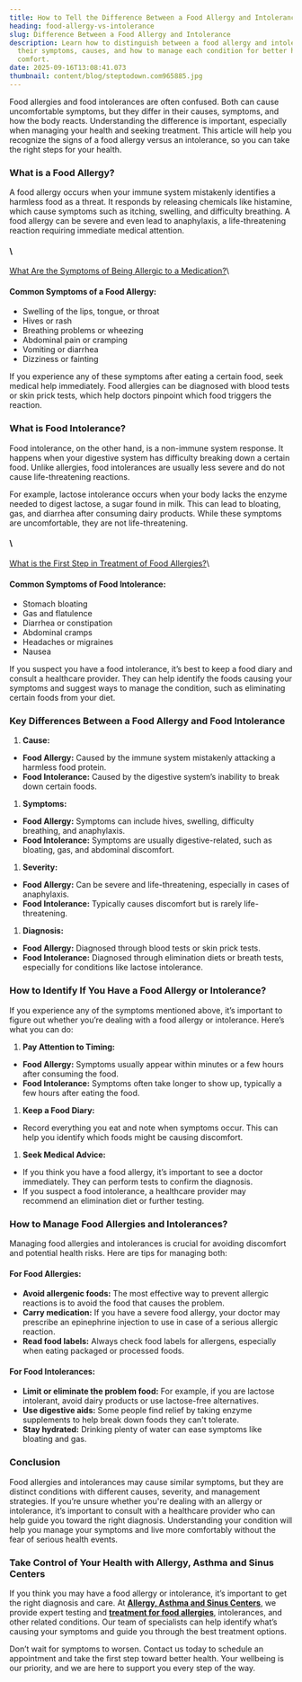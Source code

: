 ```yaml
---
title: How to Tell the Difference Between a Food Allergy and Intolerance
heading: food-allergy-vs-intolerance
slug: Difference Between a Food Allergy and Intolerance
description: Learn how to distinguish between a food allergy and intolerance,
  their symptoms, causes, and how to manage each condition for better health and
  comfort.
date: 2025-09-16T13:08:41.073
thumbnail: content/blog/steptodown.com965885.jpg
---
```

Food allergies and food intolerances are often confused. Both can cause uncomfortable symptoms, but they differ in their causes, symptoms, and how the body reacts. Understanding the difference is important, especially when managing your health and seeking treatment. This article will help you recognize the signs of a food allergy versus an intolerance, so you can take the right steps for your health.

### What is a Food Allergy?

A food allergy occurs when your immune system mistakenly identifies a harmless food as a threat. It responds by releasing chemicals like histamine, which cause symptoms such as itching, swelling, and difficulty breathing. A food allergy can be severe and even lead to anaphylaxis, a life-threatening reaction requiring immediate medical attention.

#### \

[What Are the Symptoms of Being Allergic to a Medication?](https://www.aascmed.com/blog/symptops-of-being-allergic-to-medication/)\

#### Common Symptoms of a Food Allergy:

- Swelling of the lips, tongue, or throat
- Hives or rash
- Breathing problems or wheezing
- Abdominal pain or cramping
- Vomiting or diarrhea
- Dizziness or fainting

If you experience any of these symptoms after eating a certain food, seek medical help immediately. Food allergies can be diagnosed with blood tests or skin prick tests, which help doctors pinpoint which food triggers the reaction.

### What is Food Intolerance?

Food intolerance, on the other hand, is a non-immune system response. It happens when your digestive system has difficulty breaking down a certain food. Unlike allergies, food intolerances are usually less severe and do not cause life-threatening reactions.

For example, lactose intolerance occurs when your body lacks the enzyme needed to digest lactose, a sugar found in milk. This can lead to bloating, gas, and diarrhea after consuming dairy products. While these symptoms are uncomfortable, they are not life-threatening.

#### \

[What is the First Step in Treatment of Food Allergies?](https://www.aascmed.com/blog/first-step-in-treatment-of-food-allergies/)\

#### Common Symptoms of Food Intolerance:

- Stomach bloating
- Gas and flatulence
- Diarrhea or constipation
- Abdominal cramps
- Headaches or migraines
- Nausea

If you suspect you have a food intolerance, it’s best to keep a food diary and consult a healthcare provider. They can help identify the foods causing your symptoms and suggest ways to manage the condition, such as eliminating certain foods from your diet.

### Key Differences Between a Food Allergy and Food Intolerance

1. **Cause:**

- **Food Allergy:** Caused by the immune system mistakenly attacking a harmless food protein.
- **Food Intolerance:** Caused by the digestive system’s inability to break down certain foods.

1. **Symptoms:**

- **Food Allergy:** Symptoms can include hives, swelling, difficulty breathing, and anaphylaxis.
- **Food Intolerance:** Symptoms are usually digestive-related, such as bloating, gas, and abdominal discomfort.

1. **Severity:**

- **Food Allergy:** Can be severe and life-threatening, especially in cases of anaphylaxis.
- **Food Intolerance:** Typically causes discomfort but is rarely life-threatening.

1. **Diagnosis:**

- **Food Allergy:** Diagnosed through blood tests or skin prick tests.
- **Food Intolerance:** Diagnosed through elimination diets or breath tests, especially for conditions like lactose intolerance.

### How to Identify If You Have a Food Allergy or Intolerance?

If you experience any of the symptoms mentioned above, it’s important to figure out whether you’re dealing with a food allergy or intolerance. Here’s what you can do:

1. **Pay Attention to Timing:**

- **Food Allergy:** Symptoms usually appear within minutes or a few hours after consuming the food.
- **Food Intolerance:** Symptoms often take longer to show up, typically a few hours after eating the food.

1. **Keep a Food Diary:**

- Record everything you eat and note when symptoms occur. This can help you identify which foods might be causing discomfort.

1. **Seek Medical Advice:**

- If you think you have a food allergy, it’s important to see a doctor immediately. They can perform tests to confirm the diagnosis.
- If you suspect a food intolerance, a healthcare provider may recommend an elimination diet or further testing.

### How to Manage Food Allergies and Intolerances?

Managing food allergies and intolerances is crucial for avoiding discomfort and potential health risks. Here are tips for managing both:

#### For Food Allergies:

- **Avoid allergenic foods:** The most effective way to prevent allergic reactions is to avoid the food that causes the problem.
- **Carry medication:** If you have a severe food allergy, your doctor may prescribe an epinephrine injection to use in case of a serious allergic reaction.
- **Read food labels:** Always check food labels for allergens, especially when eating packaged or processed foods.

#### For Food Intolerances:

- **Limit or eliminate the problem food:** For example, if you are lactose intolerant, avoid dairy products or use lactose-free alternatives.
- **Use digestive aids:** Some people find relief by taking enzyme supplements to help break down foods they can't tolerate.
- **Stay hydrated:** Drinking plenty of water can ease symptoms like bloating and gas.

### Conclusion

Food allergies and intolerances may cause similar symptoms, but they are distinct conditions with different causes, severity, and management strategies. If you’re unsure whether you're dealing with an allergy or intolerance, it’s important to consult with a healthcare provider who can help guide you toward the right diagnosis. Understanding your condition will help you manage your symptoms and live more comfortably without the fear of serious health events.

### Take Control of Your Health with Allergy, Asthma and Sinus Centers

If you think you may have a food allergy or intolerance, it’s important to get the right diagnosis and care. At [**Allergy, Asthma and Sinus Centers**](https://www.aascmed.com/), we provide expert testing and [**treatment for food allergies**](https://www.aascmed.com/conditions/food-allergy/), intolerances, and other related conditions. Our team of specialists can help identify what’s causing your symptoms and guide you through the best treatment options.

Don’t wait for symptoms to worsen. Contact us today to schedule an appointment and take the first step toward better health. Your wellbeing is our priority, and we are here to support you every step of the way.
